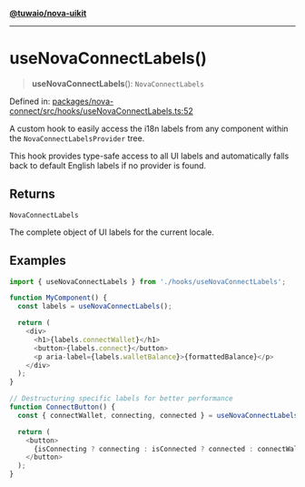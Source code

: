 [**@tuwaio/nova-uikit**](../../../../README.md)

***

# useNovaConnectLabels()

> **useNovaConnectLabels**(): `NovaConnectLabels`

Defined in: [packages/nova-connect/src/hooks/useNovaConnectLabels.ts:52](https://github.com/TuwaIO/nova-uikit/blob/e51115efe02c340d7b85749415a2038aba217f7d/packages/nova-connect/src/hooks/useNovaConnectLabels.ts#L52)

A custom hook to easily access the i18n labels from any component
within the `NovaConnectLabelsProvider` tree.

This hook provides type-safe access to all UI labels and automatically
falls back to default English labels if no provider is found.

## Returns

`NovaConnectLabels`

The complete object of UI labels for the current locale.

## Examples

```typescript
import { useNovaConnectLabels } from './hooks/useNovaConnectLabels';

function MyComponent() {
  const labels = useNovaConnectLabels();

  return (
    <div>
      <h1>{labels.connectWallet}</h1>
      <button>{labels.connect}</button>
      <p aria-label={labels.walletBalance}>{formattedBalance}</p>
    </div>
  );
}
```

```typescript
// Destructuring specific labels for better performance
function ConnectButton() {
  const { connectWallet, connecting, connected } = useNovaConnectLabels();

  return (
    <button>
      {isConnecting ? connecting : isConnected ? connected : connectWallet}
    </button>
  );
}
```
